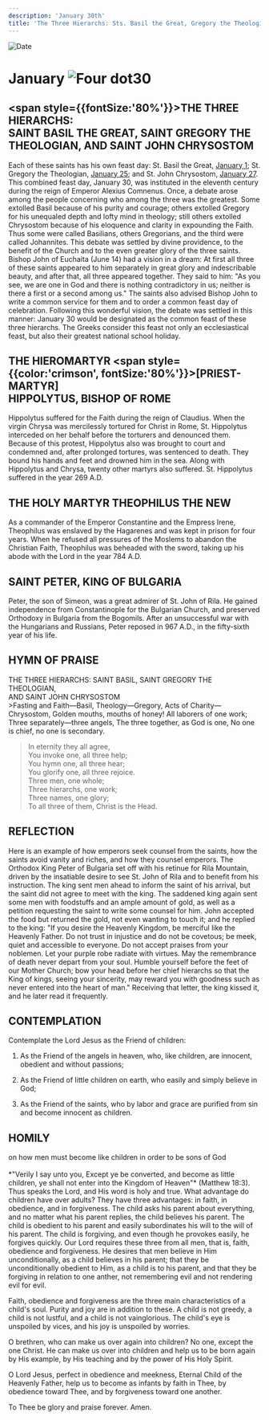 ```yaml
---
description: 'January 30th'
title: 'The Three Hierarchs: Sts. Basil the Great, Gregory the Theologian, and John Chrysostom, Hieromartyr Hippolytus, Bishop of Rome, Martyr Theophilus the New, St Peter, King of Bulgaria'
---
```


<CustomPaginator />
<RunningHead />

<Image src="/title-imprint.png" height={68} width={50} alt="Date" className="title-imprint"/>

# <div id="date">January <Image className="four-dot" src="/four-dot.png" height={15} width={15} alt="Four dot" />30</div>

## <span style={{fontSize:'80%'}}>THE THREE HIERARCHS:</span><br />SAINT BASIL THE GREAT, SAINT GREGORY THE THEOLOGIAN, AND SAINT JOHN CHRYSOSTOM

Each of these saints has his own feast day: St. Basil the Great, [January 1](/january/1st#saint-basil-the-great-archbishop-of-caesarea); St. Gregory the Theologian, [January 25](/january/25th#st-gregory-the-theologian-archbishop-of-constantinople); and St. John Chrysostom, [January 27](/january/27th). This combined feast day, January 30, was instituted in the eleventh century during the reign of Emperor Alexius Comnenus. Once, a debate arose among the people concerning who among the three was the greatest. Some extolled Basil because of his purity and courage; others extolled Gregory for his unequaled depth and lofty mind in theology; still others extolled Chrysostom because of his eloquence and clarity in expounding the Faith. Thus some were called Basilians, others Gregorians, and the third were called Johannites. This debate was settled by divine providence, to the benefit of the Church and to the even greater glory of the three saints. Bishop John of Euchaita (June 14) had a vision in a dream: At first all three of these saints appeared to him separately in great glory and indescribable beauty, and after that, all three appeared together. They said to him: "As you see, we are one in God and there is nothing contradictory in us; neither is there a first or a second among us." The saints also advised Bishop John to write a common service for them and to order a common feast day of celebration. Following this wonderful vision, the debate was settled in this manner: January 30 would be designated as the common feast of these three hierarchs. The Greeks consider this feast not only an ecclesiastical feast, but also their greatest national school holiday.

## THE HIEROMARTYR <span style={{color:'crimson', fontSize:'80%'}}>[PRIEST-MARTYR]</span><br />HIPPOLYTUS, BISHOP OF ROME

Hippolytus suffered for the Faith during the reign of Claudius. When the virgin Chrysa was mercilessly tortured for Christ in Rome, St. Hippolytus interceded on her behalf before the torturers and denounced them. Because of this protest, Hippolytus also was brought to court and condemned and, after prolonged tortures, was sentenced to death. They bound his hands and feet and drowned him in the sea. Along with Hippolytus and Chrysa, twenty other martyrs also suffered. St. Hippolytus suffered in the year 269 A.D.

## THE HOLY MARTYR THEOPHILUS THE NEW

As a commander of the Emperor Constantine and the Empress Irene, Theophilus was enslaved by the Hagarenes and was kept in prison for four years. When he refused all pressures of the Moslems to abandon the Christian Faith, Theophilus was beheaded with the sword, taking up his abode with the Lord in the year 784 A.D.

## SAINT PETER, KING OF BULGARIA

Peter, the son of Simeon, was a great admirer of St. John of Rila. He gained independence from Constantinople for the Bulgarian Church, and preserved Orthodoxy in Bulgaria from the Bogomils. After an unsuccessful war with the Hungarians and Russians, Peter reposed in 967 A.D., in the fifty-sixth year of his life.


## HYMN OF PRAISE
<div style={{textAlign:'center', color:'crimson', fontWeight:'bold'}}>
THE THREE HIERARCHS: SAINT BASIL, SAINT GREGORY THE THEOLOGIAN,<br />
AND SAINT JOHN CHRYSOSTOM
</div>
>Fasting and Faith—Basil,  
Theology—Gregory,  
Acts of Charity—Chrysostom,  
Golden mouths, mouths of honey!  
All laborers of one work;  
Three separately—three angels,  
The three together, as God is one,  
No one is chief, no one is secondary.  

>In eternity they all agree,  
You invoke one, all three help;  
You hymn one, all three hear;  
You glorify one, all three rejoice.  
Three men, one whole;  
Three hierarchs, one work;  
Three names, one glory;  
To all three of them, Christ is the Head.  


## REFLECTION
Here is an example of how emperors seek counsel from the saints, how the saints avoid vanity and riches, and how they counsel emperors. The Orthodox King Peter of Bulgaria set off with his retinue for Rila Mountain, driven by the insatiable desire to see St. John of Rila and to benefit from his instruction. The king sent men ahead to inform the saint of his arrival, but the saint did not agree to meet with the king. The saddened king again sent some men with foodstuffs and an ample amount of gold, as well as a petition requesting the saint to write some counsel for him. John accepted the food but returned the gold, not even wanting to touch it; and he replied to the king: "If you desire the Heavenly Kingdom, be merciful like the Heavenly Father. Do not trust in injustice and do not be covetous; be meek, quiet and accessible to everyone. Do not accept praises from your noblemen. Let your purple robe radiate with virtues. May the remembrance of death never depart from your soul. Humble yourself before the feet of our Mother Church; bow your head before her chief hierarchs so that the King of kings, seeing your sincerity, may reward you with goodness such as never entered into the heart of man." Receiving that letter, the king kissed it, and he later read it frequently.


## CONTEMPLATION

Contemplate the Lord Jesus as the Friend of children:

1. As the Friend of the angels in heaven, who, like children, are innocent, obedient and without passions;

2. As the Friend of little children on earth, who easily and simply believe in God;

3. As the Friend of the saints, who by labor and grace are purified from sin and become innocent as children.


## HOMILY
<div style={{textAlign:'center', color:'crimson', fontWeight:'bold'}}>
on how men must become like children in order to be sons of God
</div><br /><div style={{textAlign:'right'}}>
*"Verily I say unto you, Except ye be converted, and become as little children, ye shall not enter into the Kingdom of Heaven"* (Matthew 18:3).
</div>
Thus speaks the Lord, and His word is holy and true. What advantage do children have over adults? They have three advantages: in faith, in obedience, and in forgiveness. The child asks his parent about everything, and no matter what his parent replies, the child believes his parent. The child is obedient to his parent and easily subordinates his will to the will of his parent. The child is forgiving, and even though he provokes easily, he forgives quickly. Our Lord requires these three from all men, that is, faith, obedience and forgiveness. He desires that men believe in Him unconditionally, as a child believes in his parent; that they be unconditionally obedient to Him, as a child is to his parent, and that they be forgiving in relation to one anther, not remembering evil and not rendering evil for evil.

Faith, obedience and forgiveness are the three main characteristics of a child's soul. Purity and joy are in addition to these. A child is not greedy, a child is not lustful, and a child is not vainglorious. The child's eye  is unspoiled by vices, and his joy is unspoiled by worries.

O brethren, who can make us over again into children? No one, except the one Christ. He can make us over into children and help us to be born again by His example, by His teaching and by the power of His Holy Spirit.

O Lord Jesus, perfect in obedience and meekness, Eternal Child of the Heavenly Father, help us to become as infants by faith in Thee, by obedience toward Thee, and by forgiveness toward one another.

To Thee be glory and praise forever. Amen.